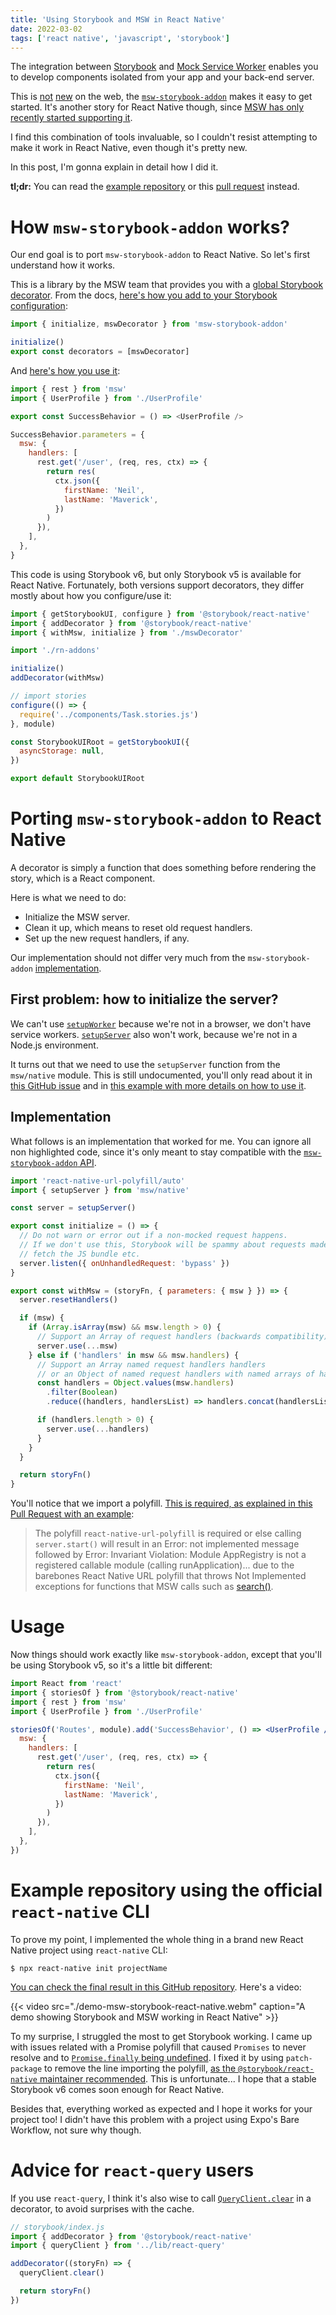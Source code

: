 ```yaml
---
title: 'Using Storybook and MSW in React Native'
date: 2022-03-02
tags: ['react native', 'javascript', 'storybook']
---
```



The integration between [Storybook](storybook.js.org/) and
[Mock Service Worker](https://mswjs.io/) enables you to develop components
isolated from your app and your back-end server.

This is
[not](https://hmh.engineering/storybook-and-mock-service-worker-a-match-made-in-heaven-e762bd7951ce)
[new](https://blog.logrocket.com/using-storybook-and-mock-service-worker-for-mocked-api-responses/)
on the web, the
[`msw-storybook-addon`](https://storybook.js.org/addons/msw-storybook-addon)
makes it easy to get started. It's another story for React Native though, since
[MSW has only recently started supporting it](https://github.com/mswjs/msw/issues/203).

I find this combination of tools invaluable, so I couldn't resist attempting to
make it work in React Native, even though it's pretty new.

In this post, I'm gonna explain in detail how I did it.

<Note>

**tl;dr:** You can read the [example
repository](https://github.com/phelipetls/react-native-storybook-msw) or this
[pull request](https://github.com/phelipetls/react-native-storybook-msw/pull/1)
instead.

</Note>

# How `msw-storybook-addon` works?

Our end goal is to port `msw-storybook-addon` to React Native. So let's first
understand how it works.

This is a library by the MSW team that provides you with a
[global Storybook decorator](https://storybook.js.org/docs/react/writing-stories/decorators).
From the docs,
[here's how you add to your Storybook configuration](https://github.com/mswjs/msw-storybook-addon):

```js title="./storybook/preview.js"
import { initialize, mswDecorator } from 'msw-storybook-addon'

initialize()
export const decorators = [mswDecorator]
```

And [here's how you use it](https://github.com/mswjs/msw-storybook-addon#usage):

```js
import { rest } from 'msw'
import { UserProfile } from './UserProfile'

export const SuccessBehavior = () => <UserProfile />

SuccessBehavior.parameters = {
  msw: {
    handlers: [
      rest.get('/user', (req, res, ctx) => {
        return res(
          ctx.json({
            firstName: 'Neil',
            lastName: 'Maverick',
          })
        )
      }),
    ],
  },
}
```

This code is using Storybook v6, but only Storybook v5 is available for React
Native. Fortunately, both versions support decorators, they differ mostly about
how you configure/use it:

```js title="storybook/index.js" {2-3,7-8}
import { getStorybookUI, configure } from '@storybook/react-native'
import { addDecorator } from '@storybook/react-native'
import { withMsw, initialize } from './mswDecorator'

import './rn-addons'

initialize()
addDecorator(withMsw)

// import stories
configure(() => {
  require('../components/Task.stories.js')
}, module)

const StorybookUIRoot = getStorybookUI({
  asyncStorage: null,
})

export default StorybookUIRoot
```

# Porting `msw-storybook-addon` to React Native

A decorator is simply a function that does something before rendering the story,
which is a React component.

Here is what we need to do:

- Initialize the MSW server.
- Clean it up, which means to reset old request handlers.
- Set up the new request handlers, if any.

Our implementation should not differ very much from the `msw-storybook-addon`
[implementation](https://github.com/mswjs/msw-storybook-addon/blob/35a4b198a4b4eead9a2d0771f81460c6788e77a7/packages/msw-addon/src/mswDecorator.ts#L69-L102).

## First problem: how to initialize the server?

We can't use [`setupWorker`](https://mswjs.io/docs/api/setup-worker) because
we're not in a browser, we don't have service workers.
[`setupServer`](https://mswjs.io/docs/api/setup-server) also won't work, because
we're not in a Node.js environment.

It turns out that we need to use the `setupServer` function from the
`msw/native` module. This is still undocumented, you'll only read about it in
[this GitHub issue](https://github.com/mswjs/msw/issues/203) and in
[this example with more details on how to use it](https://github.com/mswjs/examples/pull/60).

## Implementation

What follows is an implementation that worked for me. You can ignore all non
highlighted code, since it's only meant to stay compatible with the
[`msw-storybook-addon` API](https://github.com/mswjs/msw-storybook-addon/blob/35a4b198a4b4eead9a2d0771f81460c6788e77a7/packages/msw-addon/src/mswDecorator.ts#L69-L102).

```js title="./mswDecorator.js" {1, 2-11, 14}
import 'react-native-url-polyfill/auto'
import { setupServer } from 'msw/native'

const server = setupServer()

export const initialize = () => {
  // Do not warn or error out if a non-mocked request happens.
  // If we don't use this, Storybook will be spammy about requests made to
  // fetch the JS bundle etc.
  server.listen({ onUnhandledRequest: 'bypass' })
}

export const withMsw = (storyFn, { parameters: { msw } }) => {
  server.resetHandlers()

  if (msw) {
    if (Array.isArray(msw) && msw.length > 0) {
      // Support an Array of request handlers (backwards compatibility).
      server.use(...msw)
    } else if ('handlers' in msw && msw.handlers) {
      // Support an Array named request handlers handlers
      // or an Object of named request handlers with named arrays of handlers
      const handlers = Object.values(msw.handlers)
        .filter(Boolean)
        .reduce((handlers, handlersList) => handlers.concat(handlersList), [])

      if (handlers.length > 0) {
        server.use(...handlers)
      }
    }
  }

  return storyFn()
}
```

You'll notice that we import a polyfill.
[This is required, as explained in this Pull Request with an example](https://github.com/mswjs/examples/pull/60/files):

> The polyfill `react-native-url-polyfill` is required or else calling
> `server.start()` will result in an Error: not implemented message followed by
> Error: Invariant Violation: Module AppRegistry is not a registered callable
> module (calling runApplication)... due to the barebones React Native URL
> polyfill that throws Not Implemented exceptions for functions that MSW calls
> such as
> [search()](https://github.com/facebook/react-native/blob/cd347a7e0ed29ae1049e041fcb34588e1aac76f9/Libraries/Blob/URL.js#L194).

# Usage

Now things should work exactly like `msw-storybook-addon`, except that you'll be
using Storybook v5, so it's a little bit different:

```jsx
import React from 'react'
import { storiesOf } from '@storybook/react-native'
import { rest } from 'msw'
import { UserProfile } from './UserProfile'

storiesOf('Routes', module).add('SuccessBehavior', () => <UserProfile />, {
  msw: {
    handlers: [
      rest.get('/user', (req, res, ctx) => {
        return res(
          ctx.json({
            firstName: 'Neil',
            lastName: 'Maverick',
          })
        )
      }),
    ],
  },
})
```

# Example repository using the official `react-native` CLI

To prove my point, I implemented the whole thing in a brand new React Native
project using `react-native` CLI:

```shell
$ npx react-native init projectName
```

[You can check the final result in this GitHub repository](https://github.com/phelipetls/react-native-storybook-msw).
Here's a video:

\{\{< video src="./demo-msw-storybook-react-native.webm" caption="A demo showing
Storybook and MSW working in React Native" >}}

To my surprise, I struggled the most to get Storybook working. I came up with
issues related with a Promise polyfill that caused `Promises` to never resolve
and to
[`Promise.finally` being undefined](https://github.com/storybookjs/react-native/issues/20).
I fixed it by using `patch-package` to remove the line importing the polyfill,
[as the `@storybook/react-native` maintainer recommended](https://github.com/storybookjs/react-native/issues/20#issuecomment-1046101914).
This is unfortunate... I hope that a stable Storybook v6 comes soon enough for
React Native.

Besides that, everything worked as expected and I hope it works for your project
too! I didn't have this problem with a project using Expo's Bare Workflow, not
sure why though.

# Advice for `react-query` users

If you use `react-query`, I think it's also wise to call
[`QueryClient.clear`](https://react-query.tanstack.com/reference/QueryClient#queryclientclear)
in a decorator, to avoid surprises with the cache.

```javascript
// storybook/index.js
import { addDecorator } from '@storybook/react-native'
import { queryClient } from '../lib/react-query'

addDecorator((storyFn) => {
  queryClient.clear()

  return storyFn()
})
```
